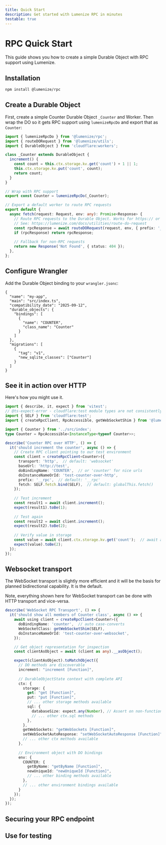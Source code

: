 ```yaml
---
title: Quick Start
description: Get started with Lumenize RPC in minutes
testable: true
---
```


# RPC Quick Start

This guide shows you how to create a simple Durable Object with RPC support using Lumenize.

## Installation

```bash npm2yarn
npm install @lumenize/rpc
```

## Create a Durable Object

First, create a simple Counter Durable Object `_Counter` and Worker. Then wrap the DO so it gets RPC support using `lumenizeRpcDo` and export that as `Counter`:

```typescript src/index.ts
import { lumenizeRpcDo } from '@lumenize/rpc';
import { routeDORequest } from '@lumenize/utils';
import { DurableObject } from 'cloudflare:workers';

class _Counter extends DurableObject {
  increment() {
    const count = this.ctx.storage.kv.get('count') + 1 || 1;
    this.ctx.storage.kv.put('count', count);
    return count;
  }
}

// Wrap with RPC support
export const Counter = lumenizeRpcDo(_Counter);

// Export a default worker to route RPC requests
export default {
  async fetch(request: Request, env: any): Promise<Response> {
    // Route RPC requests to the Durable Object. Works for https:// or wss://
    // See: https://lumenize.com/docs/utilities/route-do-request
    const rpcResponse = await routeDORequest(request, env, { prefix: '__rpc' });
    if (rpcResponse) return rpcResponse;
    
    // Fallback for non-RPC requests
    return new Response('Not Found', { status: 404 });
  },
};
```

## Configure Wrangler

Add the Durable Object binding to your `wrangler.jsonc`:

```jsonc wrangler
{
  "name": "my-app",
  "main": "src/index.ts",
  "compatibility_date": "2025-09-12",
  "durable_objects": {
    "bindings": [
      {
        "name": "COUNTER",
        "class_name": "Counter"
      }
    ]
  },
  "migrations": [
    {
      "tag": "v1",
      "new_sqlite_classes": ["Counter"]
    }
  ]
}
```

## See it in action over HTTP

Here's how you might use it.

```typescript test
import { describe, it, expect } from 'vitest';
// @ts-expect-error - cloudflare:test module types are not consistently exported
import { SELF } from 'cloudflare:test';
import { createRpcClient, RpcAccessible, getWebSocketShim } from '@lumenize/rpc';

import { Counter } from '../src/index';
type Counter = RpcAccessible<InstanceType<typeof Counter>>;

describe('Counter RPC over HTTP', () => {
  it('should increment the counter', async () => {
    // Create RPC client pointing to our test environment
    const client = createRpcClient<Counter>({
      transport: 'http',  // default: 'websocket'
      baseUrl: 'http://test',
      doBindingName: 'COUNTER',  // or 'counter' for nice urls
      doInstanceNameOrId: 'test-counter-over-http',
      prefix: '__rpc',  // default: '__rpc'
      fetch: SELF.fetch.bind(SELF),  // default: globalThis.fetch()
    });
    
    // Test increment
    const result1 = await client.increment();
    expect(result1).toBe(1);
    
    // Test again
    const result2 = await client.increment();
    expect(result2).toBe(2);
    
    // Verify value in storage
    const value = await client.ctx.storage.kv.get('count');  // await always required
    expect(value).toBe(2);
  });
});
```

## Websocket transport

The WebSocket transport is slightly more efficient and it will be the basis for
planned bidirectional capability. It is the default.

Note, everything shown here for WebSocket transport can be done with
HTTP transport and vice-versa.

```typescript test
describe('WebSocket RPC Transport', () => {
  it('should show all members of Counter class', async () => {
    await using client = createRpcClient<Counter>({
      doBindingName: 'counter',  // auto case-converts
      WebSocketClass: getWebSocketShim(SELF),
      doInstanceNameOrId: 'test-counter-over-websocket',
    });

    // Get object representation for inspection
    const clientAsObject = await (client as any).__asObject();

    expect(clientAsObject).toMatchObject({
      // DO methods are discoverable
      increment: "increment [Function]",
      
      // DurableObjectState context with complete API
      ctx: {
        storage: {
          get: "get [Function]",
          put: "put [Function]",
          // ... other storage methods available
          sql: {
            databaseSize: expect.any(Number), // Assert on non-function properties
            // ... other ctx.sql methods
          },
        },
        getWebSockets: "getWebSockets [Function]",
        setWebSocketAutoResponse: "setWebSocketAutoResponse [Function]",
        // ... other ctx methods available
      },
      
      // Environment object with DO bindings
      env: {
        COUNTER: {
          getByName: "getByName [Function]",
          newUniqueId: "newUniqueId [Function]",
          // ... other binding methods available
        },
        // ... other environment bindings available
      }
    });
  });
});

```

## Securing your RPC endpoint

## Use for testing
